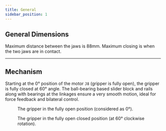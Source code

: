```yaml
---
title: General
sidebar_position: 1
---
```



## General Dimensions

Maximum distance between the jaws is 88mm. Maximum closing is when the two jaws are in contact.

<BlockImage src="hardware/gripper/spec.png" alt="spec" width="90%" />

---
## Mechanism

Starting at the 0° position of the motor `J8` (gripper is fully open), the gripper is fully closed at 60° angle. The ball-bearing based slider block and rails along with bearings at the linkages ensure a very smooth motion, ideal for force feedback and bilateral control.
<figure style={{ textAlign: 'center' }}>
  <BlockImage src="hardware/gripper/fullyopen.png" alt="fully open" width="90%" />
  <figcaption style={{ fontSize: '0.9em', color: '#666', marginTop: '0.5em' }}>
    The gripper in the fully open position (considered as 0°).
  </figcaption>
</figure>

<figure style={{ textAlign: 'center' }}>
  <BlockImage src="hardware/gripper/fullyclosed.png" alt="fully closed" width="90%" />
  <figcaption style={{ fontSize: '0.9em', color: '#666', marginTop: '0.5em' }}>
    The gripper in the fully open closed position (at 60° clockwise rotation).
  </figcaption>
</figure>
